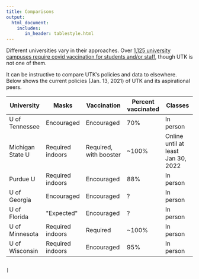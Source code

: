 ```yaml
---
title: Comparisons
output:
  html_document:
    includes:
       in_header: tablestyle.html
---
```


Different universities vary in their approaches. Over [1,125 university campuses require covid vaccination for students and/or staff](https://www.chronicle.com/blogs/live-coronavirus-updates/heres-a-list-of-colleges-that-will-require-students-to-be-vaccinated-against-covid-19), though UTK is not one of them.

It can be instructive to compare UTK's policies and data to elsewhere. Below shows the current policies (Jan. 13, 2021) of UTK and its aspirational peers.

<table class="table table-bordered table-hover table-condensed">
<thead><tr><th title="Field #1">University</th>
<th title="Field #2">Masks</th>
<th title="Field #3">Vaccination</th>
<th title="Field #4">Percent vaccinated</th>
<th title="Field #5">Classes</th>
</tr></thead>
<tbody><tr>
<td>U of Tennessee</td>
<td>Encouraged</td>
<td>Encouraged</td>
<td>70%</td>
<td>In person</td>
</tr>
<tr>
<td>Michigan State U</td>
<td>Required indoors</td>
<td>Required, with booster</td>
<td>~100%</td>
<td>Online until at least Jan 30, 2022</td>
</tr>
<tr>
<td>Purdue U</td>
<td>Required indoors</td>
<td>Encouraged</td>
<td>88%</td>
<td>In person</td>
</tr>
<tr>
<td>U of Georgia</td>
<td>Encouraged</td>
<td>Encouraged</td>
<td>?</td>
<td>In person</td>
</tr>
<tr>
<td>U of Florida</td>
<td>&quot;Expected&quot;</td>
<td>Encouraged</td>
<td>?</td>
<td>In person</td>
</tr>
<tr>
<td>U of Minnesota</td>
<td>Required indoors</td>
<td>Required </td>
<td>~100%</td>
<td>In person</td>
</tr>
<tr>
<td>U of Wisconsin</td>
<td>Required indoors</td>
<td>Encouraged</td>
<td>95%</td>
<td>In person</td>
</tr>
</tbody></table>                                                                                 |

